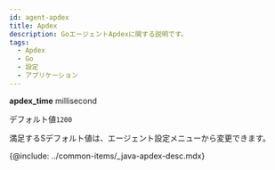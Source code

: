 ```yaml
---
id: agent-apdex
title: Apdex
description: GoエージェントApdexに関する説明です。
tags:
  - Apdex
  - Go
  - 設定
  - アプリケーション
---
```


**apdex_time** <span class='type'>millisecond</span>

デフォルト値`1200`

満足するSデフォルト値は、エージェント設定メニューから変更できます。

{@include: ../common-items/_java-apdex-desc.mdx}
